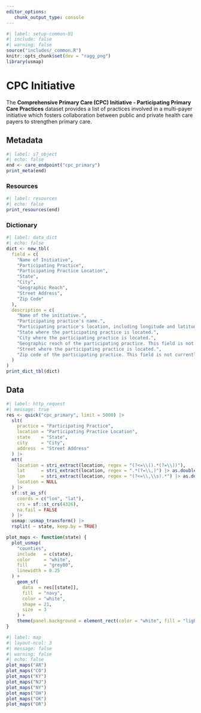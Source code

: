 ```yaml
---
editor_options: 
   chunk_output_type: console
---
```


```r
#| label: setup-common-01
#| include: false
#| warning: false
source("includes/_common.R")
knitr::opts_chunk$set(dev = "ragg_png")
library(usmap)
```

# CPC Initiative {#sec-cpc}

The __Comprehensive Primary Care (CPC) Initiative - Participating Primary Care Practices__ dataset provides a list of practices involved in a multi-payer initiative which fosters collaboration between public and private health care payers to strengthen primary care.

## Metadata

```r
#| label: s7_object
#| echo: false
end <- care_endpoint("cpc_primary")
print_meta(end)
```

### Resources

```r
#| label: resources
#| echo: false
print_resources(end)
```

### Dictionary

```r
#| label: data_dict
#| echo: false
dict <- new_tbl(
  field = c(
    "Name of Initiative", 
    "Participating Practice", 
    "Participating Practice Location", 
    "State", 
    "City", 
    "Geographic Reach", 
    "Street Address", 
    "Zip Code"
  ),
  description = c(
    "Name of the initiative.", 
    "Participating practice's name.", 
    "Participating practice's location, including longitude and latitude.", 
    "State where the participating practice is located.", 
    "City where the participating practice is located.", 
    "Geographic reach of the participating practice. This field is not currently in use.", 
    "Street where the participating practice is located.",
    "Zip code of the participating practice. This field is not currently in use."
  )
)
print_dict_tbl(dict)
```

## Data

```r
#| label: http_request
#| message: true
res <- quick("cpc_primary", limit = 5000) |>
  slt(
    practice = "Participating Practice",
    location = "Participating Practice Location",
    state    = "State",
    city     = "City",
    address  = "Street Address"
  ) |>
  mtt(
    location = stri_extract(location, regex = "(?<=\\().*(?=\\))"),
    lat      = stri_extract(location, regex = ".*(?=\\,)") |> as.double(),
    lon      = stri_extract(location, regex = "(?<=\\,\\s).*") |> as.double(),
    location = NULL
  ) |>
  sf::st_as_sf(
    coords = c("lon", "lat"),
    crs = sf::st_crs(4326),
    na.fail = FALSE
  ) |>
  usmap::usmap_transform() |>
  rsplit( ~ state, keep.by = TRUE)

plot_maps <- function(state) {
  plot_usmap(
    "counties",
    include   = c(state),
    color     = "white",
    fill      = "grey80",
    linewidth = 0.25
  ) +
    geom_sf(
      data  = res[[state]],
      fill  = "navy",
      color = "white",
      shape = 21,
      size  = 3
    ) +
    theme(panel.background = element_rect(color = "white", fill = "lightyellow"))
}
```

```r
#| label: map
#| layout-ncol: 3
#| message: false
#| warning: false
#| echo: false
plot_maps("AR")
plot_maps("CO")
plot_maps("KY")
plot_maps("NJ")
plot_maps("NY")
plot_maps("OH")
plot_maps("OK")
plot_maps("OR")
```
